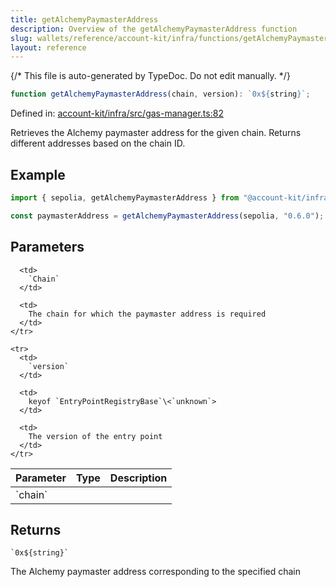 ```yaml
---
title: getAlchemyPaymasterAddress
description: Overview of the getAlchemyPaymasterAddress function
slug: wallets/reference/account-kit/infra/functions/getAlchemyPaymasterAddress
layout: reference
---
```


{/* This file is auto-generated by TypeDoc. Do not edit manually. */}

```ts
function getAlchemyPaymasterAddress(chain, version): `0x${string}`;
```

Defined in: [account-kit/infra/src/gas-manager.ts:82](https://github.com/alchemyplatform/aa-sdk/blob/17aad1f572375d42a06c7e3238078a88a435d459/account-kit/infra/src/gas-manager.ts#L82)

Retrieves the Alchemy paymaster address for the given chain. Returns different addresses based on the chain ID.

## Example

```ts
import { sepolia, getAlchemyPaymasterAddress } from "@account-kit/infra";

const paymasterAddress = getAlchemyPaymasterAddress(sepolia, "0.6.0");
```

## Parameters

<table>
  <thead>
    <tr>
      <th align="left">Parameter</th>
      <th align="left">Type</th>
      <th align="left">Description</th>
    </tr>
  </thead>

  <tbody>
    <tr>
      <td>
        `chain`
      </td>

      <td>
        `Chain`
      </td>

      <td>
        The chain for which the paymaster address is required
      </td>
    </tr>

    <tr>
      <td>
        `version`
      </td>

      <td>
        keyof `EntryPointRegistryBase`\<`unknown`>
      </td>

      <td>
        The version of the entry point
      </td>
    </tr>

  </tbody>
</table>

## Returns

`` `0x${string}` ``

The Alchemy paymaster address corresponding to the specified chain
